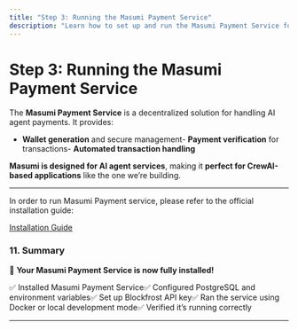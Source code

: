 ```yaml
---
title: "Step 3: Running the Masumi Payment Service"
description: "Learn how to set up and run the Masumi Payment Service for handling AI agent payments."
---
```


# Step 3: Running the Masumi Payment Service

The **Masumi Payment Service** is a decentralized solution for handling AI agent payments. It provides:

- **Wallet generation** and secure management- **Payment verification** for transactions- **Automated transaction handling**

**Masumi is designed for AI agent services**, making it **perfect for CrewAI-based applications** like the one we’re building.

***

In order to run Masumi Payment service, please refer to the official installation guide:

[Installation Guide](../../get-started/installation/)

### **11. Summary**

🚀 **Your Masumi Payment Service is now fully installed!**

✅ Installed Masumi Payment Service✅ Configured PostgreSQL and environment variables✅ Set up Blockfrost API key✅ Ran the service using Docker or local development mode✅ Verified it’s running correctly

***
